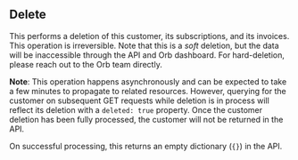 ## Delete

This performs a deletion of this customer, its subscriptions, and its invoices.
This operation is irreversible. Note that this is a _soft_ deletion, but the data
will be inaccessible through the API and Orb dashboard. For hard-deletion, please
reach out to the Orb team directly.

**Note**: This operation happens asynchronously and can be expected to take a
few minutes to propagate to related resources. However, querying for the customer on
subsequent GET requests while deletion is in process will reflect its deletion with
a `deleted: true` property. Once the customer deletion has been fully processed,
the customer will not be returned in the API.


On successful processing, this returns an empty dictionary (`{}`) in the API.
